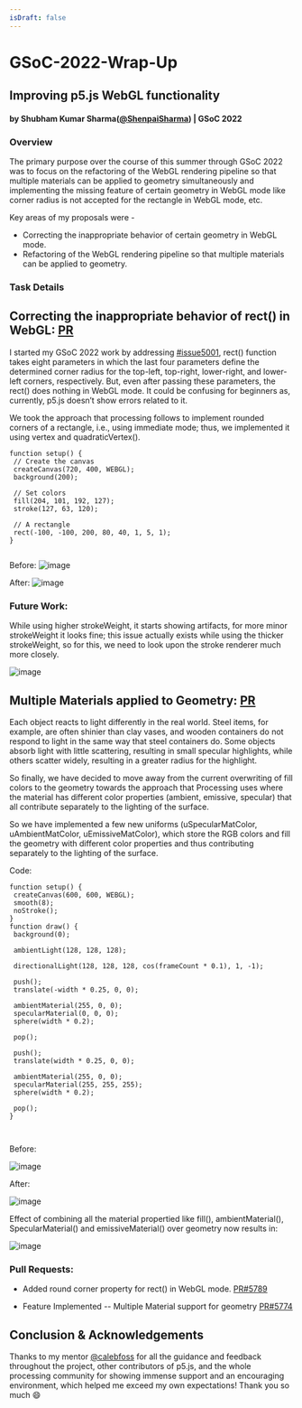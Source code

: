 ```yaml
---
isDraft: false
---
```

# GSoC-2022-Wrap-Up

## Improving p5.js WebGL functionality

#### by Shubham Kumar Sharma([@ShenpaiSharma](https://github.com/ShenpaiSharma)) | GSoC 2022

### Overview

The primary purpose over the course of this summer through GSoC 2022 was to focus on the refactoring of the WebGL rendering pipeline so that multiple materials can be applied to geometry simultaneously and implementing the missing feature of certain geometry in WebGL mode like corner radius is not accepted for the rectangle in WebGL mode, etc.

Key areas of my proposals were -

* Correcting the inappropriate behavior of certain geometry in WebGL mode.
* Refactoring of the WebGL rendering pipeline so that multiple materials can be applied to geometry.

### Task Details

## Correcting the inappropriate behavior of rect() in WebGL: [PR](https://github.com/processing/p5.js/pull/5789)

I started my GSoC 2022 work by addressing [#issue5001](https://github.com/processing/p5.js/issues/5001), rect() function takes eight parameters in which the last four parameters define the determined corner radius for the top-left, top-right, lower-right, and lower-left corners, respectively. But, even after passing these parameters, the rect() does nothing in WebGL mode. It could be confusing for beginners as, currently, p5.js doesn’t show errors related to it.

We took the approach that processing follows to implement rounded corners of a rectangle, i.e., using immediate mode; thus, we implemented it using vertex and quadraticVertex().

```
function setup() {
 // Create the canvas
 createCanvas(720, 400, WEBGL);
 background(200);
 
 // Set colors
 fill(204, 101, 192, 127);
 stroke(127, 63, 120);
 
 // A rectangle
 rect(-100, -100, 200, 80, 40, 1, 5, 1);
}
 

```

Before:
![image](https://user-images.githubusercontent.com/47415702/189298839-4aac32dc-f74e-4f21-8637-05f2b2c22c82.png)

After:
![image](https://user-images.githubusercontent.com/47415702/189298948-55e9306a-8a5e-4a82-b208-dbdc725365d8.png)

### Future Work:

While using higher strokeWeight, it starts showing artifacts, for more minor strokeWeight it looks fine; this issue actually exists while using the thicker strokeWeight, so for this, we need to look upon the stroke renderer much more closely.

![image](https://user-images.githubusercontent.com/47415702/189299200-25d111b6-b135-4573-8659-f24f6ea8d67c.png)

## Multiple Materials applied to Geometry: [PR](https://github.com/processing/p5.js/pull/5774)

Each object reacts to light differently in the real world. Steel items, for example, are often shinier than clay vases, and wooden containers do not respond to light in the same way that steel containers do. Some objects absorb light with little scattering, resulting in small specular highlights, while others scatter widely, resulting in a greater radius for the highlight.

So finally, we have decided to move away from the current overwriting of fill colors to the geometry towards the approach that Processing uses where the material has different color properties (ambient, emissive, specular) that all contribute separately to the lighting of the surface.

So we have implemented a few new uniforms (uSpecularMatColor, uAmbientMatColor, uEmissiveMatColor), which store the RGB colors and fill the geometry with different color properties and thus contributing separately to the lighting of the surface.

Code:

```
function setup() {
 createCanvas(600, 600, WEBGL);
 smooth(8);
 noStroke();
}
function draw() {
 background(0);
 
 ambientLight(128, 128, 128);
 
 directionalLight(128, 128, 128, cos(frameCount * 0.1), 1, -1);
 
 push();
 translate(-width * 0.25, 0, 0);
 
 ambientMaterial(255, 0, 0);
 specularMaterial(0, 0, 0);
 sphere(width * 0.2);
 
 pop();
 
 push();
 translate(width * 0.25, 0, 0);
 
 ambientMaterial(255, 0, 0);
 specularMaterial(255, 255, 255);
 sphere(width * 0.2);
 
 pop();
}
 
 
```

Before:

![image](https://user-images.githubusercontent.com/47415702/189299616-9e047451-0d3c-4cb8-b04d-aa37ae1f3572.png)

After:

![image](https://user-images.githubusercontent.com/47415702/189299695-92683040-c3e8-46e8-9fe3-331681535e33.png)

Effect of combining all the material propertied like fill(), ambientMaterial(), SpecularMaterial() and emissiveMaterial() over geometry now results in:

![image](https://user-images.githubusercontent.com/47415702/189299930-430735df-3aaa-46b5-8b4c-7fb1c7db6362.png)

### Pull Requests:

* Added round corner property for rect() in WebGL mode. [PR#5789](https://github.com/processing/p5.js/pull/5789)

* Feature Implemented -- Multiple Material support for geometry [PR#5774](https://github.com/processing/p5.js/pull/5774)

## Conclusion & Acknowledgements

Thanks to my mentor [@calebfoss](https://github.com/calebfoss) for all the guidance and feedback throughout the project, other contributors of p5.js, and the whole processing community for showing immense support and an encouraging environment, which helped me exceed my own expectations! Thank you so much 😄
